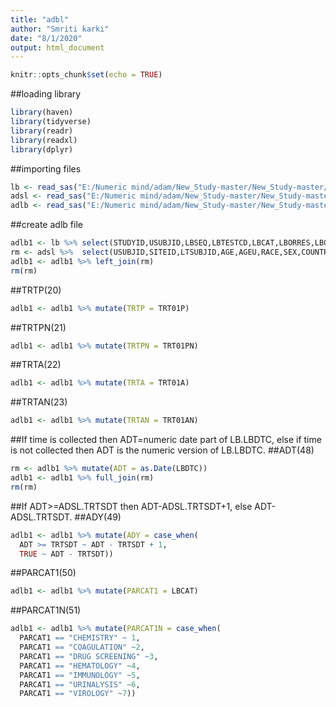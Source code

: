 ---
title: "adbl"
author: "Smriti karki"
date: "8/1/2020"
output: html_document
---

```{r setup, include=FALSE}
knitr::opts_chunk$set(echo = TRUE)
```

##loading library  
```{r}
library(haven)
library(tidyverse)
library(readr)
library(readxl)
library(dplyr)

```
##importing files
```{r}
lb <- read_sas("E:/Numeric mind/adam/New_Study-master/New_Study-master/sdtm/lb.sas7bdat",NULL)
adsl <- read_sas("E:/Numeric mind/adam/New_Study-master/New_Study-master/adam/adsl.sas7bdat",NULL)
adlb <- read_sas("E:/Numeric mind/adam/New_Study-master/New_Study-master/adam/adlb.sas7bdat",NULL)

```
##create adlb file
```{r}
adlb1 <- lb %>% select(STUDYID,USUBJID,LBSEQ,LBTESTCD,LBCAT,LBORRES,LBORRESU,LBSTRESC,LBSTRESN,LBSTRESU,LBSTNRLO,LBSTNRHI,LBBLFL,LBFAST,LBDY,VISIT,VISITNUM,LBDTC)
rm <- adsl %>%  select(USUBJID,SITEID,LTSUBJID,AGE,AGEU,RACE,SEX,COUNTRY,SAFFL,ITTEFL,SCRNFL,PPROTFL,ENRLFL,LTFUFL,TRT01P,TRT01PN,TRT01A,TRT01AN,MNTEDT,TRTSDT,TRTEDT)
adlb1 <- adlb1 %>% left_join(rm)
rm(rm)
```
##TRTP(20)
```{r}
adlb1 <- adlb1 %>% mutate(TRTP = TRT01P)
```
##TRTPN(21)
```{r}
adlb1 <- adlb1 %>% mutate(TRTPN = TRT01PN)
```
##TRTA(22)
```{r}
adlb1 <- adlb1 %>% mutate(TRTA = TRT01A)
```
##TRTAN(23)
```{r}
adlb1 <- adlb1 %>% mutate(TRTAN = TRT01AN)
```
##If time is collected then ADT=numeric date part of LB.LBDTC, else if time is not collected then ADT is the numeric version of LB.LBDTC.
##ADT(48)
```{r}
rm <- adlb1 %>% mutate(ADT = as.Date(LBDTC))
adlb1 <- adlb1 %>% full_join(rm)
rm(rm)
```
##If ADT>=ADSL.TRTSDT then ADT-ADSL.TRTSDT+1, else ADT-ADSL.TRTSDT.
##ADY(49)
```{r}
adlb1 <- adlb1 %>% mutate(ADY = case_when(
  ADT >= TRTSDT ~ ADT - TRTSDT + 1,
  TRUE ~ ADT - TRTSDT))
```
##PARCAT1(50)
```{r}
adlb1 <- adlb1 %>% mutate(PARCAT1 = LBCAT)
```
##PARCAT1N(51)
```{r}
adlb1 <- adlb1 %>% mutate(PARCAT1N = case_when(
  PARCAT1 == "CHEMISTRY" ~ 1,
  PARCAT1 == "COAGULATION" ~2,
  PARCAT1 == "DRUG SCREENING" ~3,
  PARCAT1 == "HEMATOLOGY" ~4,
  PARCAT1 == "IMMUNOLOGY" ~5,
  PARCAT1 == "URINALYSIS" ~6,
  PARCAT1 == "VIROLOGY" ~7))
```



